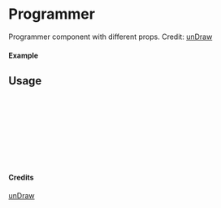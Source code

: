 
<Meta of={Programmer} title="unDraw/Programmer" />

# Programmer

Programmer component with different props.
Credit: [unDraw](https://undraw.co/illustrations)

#### Example

<Canvas of={Programmer.Primary} />

## Usage

```ts
import { Programmer } from "yadl-ui";

const Example = () => {
  return (
      <Programmer />
  );
};

export default Example;
```

#### Credits
[unDraw](https://undraw.co/illustrations)
